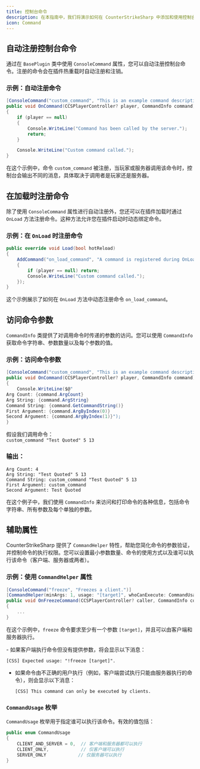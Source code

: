 ```yaml
---
title: 控制台命令
description: 在本指南中，我们将演示如何在 CounterStrikeSharp 中添加和使用控制台命令。您将学会如何自动注册命令、通过插件绑定命令，以及如何处理命令参数。
icon: Command
---
```


## 自动注册控制台命令

通过在 `BasePlugin` 类中使用 `ConsoleCommand` 属性，您可以自动注册控制台命令。注册的命令会在插件热重载时自动注册和注销。

### 示例：自动注册命令

```csharp
[ConsoleCommand("custom_command", "This is an example command description")]
public void OnCommand(CCSPlayerController? player, CommandInfo command)
{
    if (player == null)
    {
        Console.WriteLine("Command has been called by the server.");
        return;
    }

    Console.WriteLine("Custom command called.");
}
```

在这个示例中，命令 `custom_command` 被注册，当玩家或服务器调用该命令时，控制台会输出不同的消息，具体取决于调用者是玩家还是服务器。

## 在加载时注册命令

除了使用 `ConsoleCommand` 属性进行自动注册外，您还可以在插件加载时通过 `OnLoad` 方法注册命令。这种方法允许您在插件启动时动态绑定命令。

### 示例：在 `OnLoad` 时注册命令

```csharp
public override void Load(bool hotReload)
{
    AddCommand("on_load_command", "A command is registered during OnLoad", (player, info) =>
    {
        if (player == null) return;
        Console.WriteLine("Custom command called.");
    });
}
```

这个示例展示了如何在 `OnLoad` 方法中动态注册命令 `on_load_command`。

## 访问命令参数

`CommandInfo` 类提供了对调用命令时传递的参数的访问。您可以使用 `CommandInfo` 获取命令字符串、参数数量以及每个参数的值。

### 示例：访问命令参数

```csharp
[ConsoleCommand("custom_command", "This is an example command description")]
public void OnCommand(CCSPlayerController? player, CommandInfo command)
{
    Console.WriteLine($@"
Arg Count: {command.ArgCount}
Arg String: {command.ArgString}
Command String: {command.GetCommandString()}
First Argument: {command.ArgByIndex(0)}
Second Argument: {command.ArgByIndex(1)}");
}
```

假设我们调用命令：  
`custom_command "Test Quoted" 5 13`

### 输出：

```
Arg Count: 4
Arg String: "Test Quoted" 5 13
Command String: custom_command "Test Quoted" 5 13
First Argument: custom_command
Second Argument: Test Quoted
```

在这个例子中，我们使用 `CommandInfo` 来访问和打印命令的各种信息，包括命令字符串、所有参数及每个单独的参数。

## 辅助属性

CounterStrikeSharp 提供了 `CommandHelper` 特性，帮助您简化命令的参数验证，并控制命令的执行权限。您可以设置最小参数数量、命令的使用方式以及谁可以执行该命令（客户端、服务器或两者）。

### 示例：使用 `CommandHelper` 属性

```csharp
[ConsoleCommand("freeze", "Freezes a client.")]
[CommandHelper(minArgs: 1, usage: "[target]", whoCanExecute: CommandUsage.CLIENT_AND_SERVER)]
public void OnFreezeCommand(CCSPlayerController? caller, CommandInfo command)
{
    ...
}
```

在这个示例中，`freeze` 命令要求至少有一个参数 `[target]`，并且可以由客户端和服务器执行。

<Callout title="错误消息" type="error">
- 如果客户端执行命令但没有提供参数，将会显示以下消息：
  
  ```
  [CSS] Expected usage: "!freeze [target]".
  ```

- 如果命令由不正确的用户执行（例如，客户端尝试执行只能由服务器执行的命令），则会显示以下消息：
  
  ```
  [CSS] This command can only be executed by clients.
  ```
</Callout>




### `CommandUsage` 枚举

`CommandUsage` 枚举用于指定谁可以执行该命令。有效的值包括：

```csharp
public enum CommandUsage
{
    CLIENT_AND_SERVER = 0,  // 客户端和服务器都可以执行
    CLIENT_ONLY,            // 仅客户端可以执行
    SERVER_ONLY            // 仅服务器可以执行
}
```

